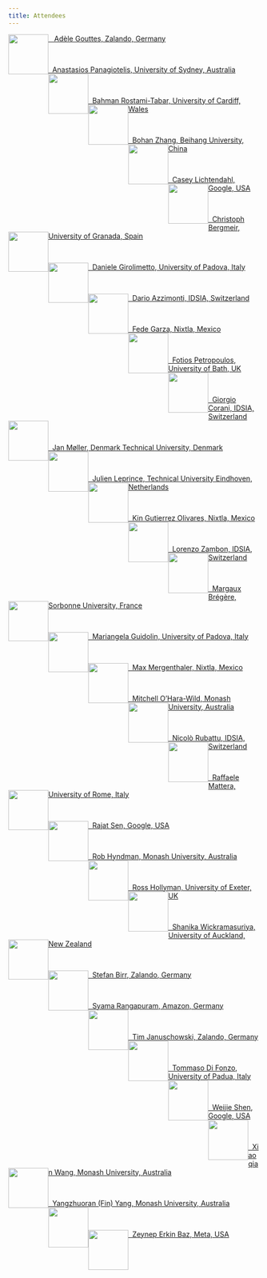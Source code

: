 ```yaml
---
title: Attendees
---
```


<div class="figure"><a href="https://de.linkedin.com/in/ad%C3%A8le-gouttes-bb405b84/en?trk=public_profile_locale-url">
&nbsp;&nbsp; Adèle Gouttes, Zalando, Germany
<img src="/img/gouttes.png"   width=80px height=80px style="float:left"></a>
</div><br>
<div class="figure"><a href="https://anastasiospanagiotelis.netlify.app">
&nbsp;&nbsp;Anastasios Panagiotelis, University of Sydney, Australia
<img src="/img/tas.png"   width=80px height=80px style="float:left"></a>
</div><br>
<div class="figure"><a href="https://www.bahmanrt.com">
&nbsp;&nbsp;Bahman Rostami-Tabar, University of Cardiff, Wales
<img src="/img/bahman.png"   width=80px height=80px style="float:left"></a>
</div><br>
<div class="figure"><a href="https://github.com/AngelPone">
&nbsp;&nbsp;Bohan Zhang, Beihang University, China
<img src="/img/bohan.png"   width=80px height=80px style="float:left"></a>
</div><br>
<div class="figure"><a href="https://www.linkedin.com/in/casey-lichtendahl-7a2688102">
&nbsp;&nbsp;Casey Lichtendahl, Google, USA
<img src="/img/casey.png"   width=80px height=80px style="float:left"></a>
</div><br>
<div class="figure"><a href="https://cbergmeir.com">
&nbsp;&nbsp;Christoph Bergmeir, University of Granada, Spain
<img src="/img/christoph.png"   width=80px height=80px style="float:left"></a>
</div><br>
<div class="figure"><a href="https://danigiro.github.io">
&nbsp;&nbsp;Daniele Girolimetto, University of Padova, Italy
<img src="/img/danielegiro.png"   width=80px height=80px style="float:left"></a>
</div></br>
<div class="figure"><a href="https://sites.google.com/view/darioazzimonti/home">
&nbsp;&nbsp;Dario Azzimonti, IDSIA, Switzerland
<img src="/img/dario.png"   width=80px height=80px style="float:left"></a>
</div></br>
<div class="figure"><a href="https://github.com/FedericoGarza">
&nbsp;&nbsp;Fede Garza, Nixtla, Mexico
<img src="/img/garza.png"   width=80px height=80px style="float:left"></a>
</div></br>
<div class="figure"><a href="http://fpetropoulos.eu">
&nbsp;&nbsp;Fotios Petropoulos, University of Bath, UK
<img src="/img/fotios.png"   width=80px height=80px style="float:left"></a>
</div></br>
<div class="figure"><a href="https://sites.google.com/site/awerbhjkl678214/">
&nbsp;&nbsp;Giorgio Corani, IDSIA, Switzerland
<img src="/img/corani.png"   width=80px height=80px style="float:left"></a>
</div></br>
<div class="figure"><a href="https://scholar.google.com/citations?user=t6M3wewAAAAJ&hl=en">
&nbsp;&nbsp;Jan Møller, Denmark Technical University, Denmark
<img src="/img/moeller.png"   width=80px height=80px style="float:left"></a>
</div></br>
<div class="figure"><a href="https://scholar.google.com/citations?user=KDlduPEAAAAJ&hl=en">
&nbsp;&nbsp;Julien Leprince, Technical University Eindhoven, Netherlands
<img src="/img/leprince.png"   width=80px height=80px style="float:left"></a>
</div></br>
<div class="figure"><a href="https://www.linkedin.com/in/kin-guti%C3%A9rrez-865377119">
&nbsp;&nbsp;Kin Gutierrez Olivares, Nixtla, Mexico
<img src="/img/kin.png"   width=80px height=80px style="float:left"></a>
</div></br>
<div class="figure"><a href="https://scholar.google.com/citations?user=vfdwxl8AAAAJ">
&nbsp;&nbsp;Lorenzo Zambon, IDSIA, Switzerland
<img src="/img/lorenzo.png"   width=80px height=80px style="float:left"></a>
</div></br>
<div class="figure"><a href="https://margauxbregere.github.io">
&nbsp;&nbsp;Margaux Brégère, Sorbonne University, France
<img src="/img/margaux.png"   width=80px height=80px style="float:left"></a>
</div></br>
<div class="figure"><a href="https://homes.stat.unipd.it/mariangelaguidolin/en/home-2/">
&nbsp;&nbsp;Mariangela Guidolin, University of Padova, Italy
<img src="/img/mariangela.png"   width=80px height=80px style="float:left"></a>
</div></br>
<div class="figure"><a href="https://github.com/mergenthaler">
&nbsp;&nbsp;Max Mergenthaler, Nixtla, Mexico
<img src="/img/max.png"   width=80px height=80px style="float:left"></a>
</div></br>
<div class="figure"><a href="https://mitchelloharawild.com">
&nbsp;&nbsp;Mitchell O'Hara-Wild, Monash University, Australia
<img src="/img/mitch.png"   width=80px height=80px style="float:left"></a>
</div></br>
<div class="figure"><a href="https://it.linkedin.com/in/nicorbtt?trk=org-employees">
&nbsp;&nbsp;Nicolò Rubattu, IDSIA, Switzerland
<img src="/img/nicolo.png"   width=80px height=80px style="float:left"></a>
</div></br>
<div class="figure"><a href="https://www.sites.google.com/view/raffaele-mattera/">
&nbsp;&nbsp;Raffaele Mattera, University of Rome, Italy
<img src="/img/mattera.png"   width=80px height=80px style="float:left"></a>
</div></br>
<div class="figure"><a href="https://rajatsen91.github.io">
&nbsp;&nbsp;Rajat Sen, Google, USA
<img src="/img/rajat.png"   width=80px height=80px style="float:left"></a>
</div></br>
<div class="figure"><a href="https://robjhyndman.com">
&nbsp;&nbsp;Rob Hyndman, Monash University, Australia
<img src="/img/rjh.png"   width=80px height=80px style="float:left"></a>
</div></br>
<div class="figure"><a href="https://business-school.exeter.ac.uk/about/people/profile/index.php?web_id=ross_hollyman">
&nbsp;&nbsp;Ross Hollyman, University of Exeter, UK
<img src="/img/ross.jpg"   width=80px height=80px style="float:left"></a>
</div></br>
<div class="figure"><a href="https://profiles.auckland.ac.nz/s-wickramasuriya/publications">
&nbsp;&nbsp;Shanika Wickramasuriya, University of Auckland, New Zealand
<img src="/img/shanika.png"   width=80px height=80px style="float:left"></a>
</div></br>
<div class="figure"><a href="https://de.linkedin.com/in/stefan-birr-30471a160">
&nbsp;&nbsp;Stefan Birr, Zalando, Germany
<img src="/img/stefan.png"   width=80px height=80px style="float:left"></a>
</div></br>
<div class="figure"><a href="https://de.linkedin.com/in/syama-sundar-rangapuram-0164379">
&nbsp;&nbsp;Syama Rangapuram, Amazon, Germany
<img src="/img/rangapuram.png"   width=80px height=80px style="float:left"></a>
</div></br>
<div class="figure"><a href="https://de.linkedin.com/in/tim-januschowski-a426a630">
&nbsp;&nbsp;Tim Januschowski, Zalando, Germany
<img src="/img/tim.png"   width=80px height=80px style="float:left"></a>
</div></br>
<div class="figure"><a href="https://homes.stat.unipd.it/tommasodifonzo/en/home-2/">
&nbsp;&nbsp;Tommaso Di Fonzo, University of Padua, Italy
<img src="/img/tommaso.png"   width=80px height=80px style="float:left"></a>
</div></br>
<div class="figure"><a href="https://www.linkedin.com/in/weijieshen">
&nbsp;&nbsp;Weijie Shen, Google, USA
<img src="/img/weijie.png"   width=80px height=80px style="float:left"></a>
</div></br>
<div class="figure"><a href="https://xqnwang.rbind.io">
&nbsp;&nbsp;Xiaoqian Wang, Monash University, Australia
<img src="/img/xiaoqian.png"   width=80px height=80px style="float:left"></a>
</div></br>
<div class="figure"><a href="https://yangzhuoranyang.com">
&nbsp;&nbsp;Yangzhuoran (Fin) Yang, Monash University, Australia
<img src="/img/fin.png"   width=80px height=80px style="float:left"></a>
</div></br>
<div class="figure"><a href="https://www.linkedin.com/in/zeynep-erkin-baz-51198a21">
&nbsp;&nbsp;Zeynep Erkin Baz, Meta, USA
<img src="/img/zeynep.png"   width=80px height=80px style="float:left"></a>
</div></br>
